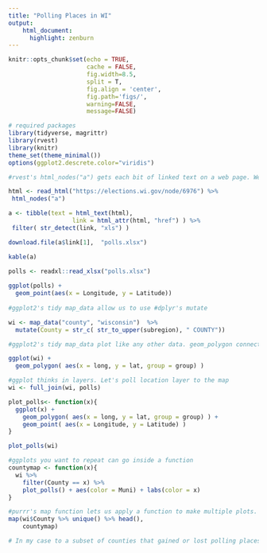 ```yaml
---
title: "Polling Places in WI"
output:
    html_document:
      highlight: zenburn
---
```


```r
knitr::opts_chunk$set(echo = TRUE, 
                      cache = FALSE, 
                      fig.width=8.5, 
                      split = T,
                      fig.align = 'center', 
                      fig.path='figs/',
                      warning=FALSE, 
                      message=FALSE)

# required packages
library(tidyverse, magrittr)
library(rvest)
library(knitr)
theme_set(theme_minimal())
options(ggplot2.descrete.color="viridis")
```

```r
#rvest's html_nodes("a") gets each bit of linked text on a web page. We want to filter to xlsx files and download the first one.

html <- read_html("https://elections.wi.gov/node/6976") %>% 
 html_nodes("a") 

a <- tibble(text = html_text(html),
                  link = html_attr(html, "href") ) %>% 
 filter( str_detect(link, "xls") )

download.file(a$link[1],  "polls.xlsx")

kable(a)

polls <- readxl::read_xlsx("polls.xlsx")
         
ggplot(polls) + 
  geom_point(aes(x = Longitude, y = Latitude))
         
#ggplot2's tidy map_data allow us to use #dplyr's mutate

wi <- map_data("county", "wisconsin")  %>%   
  mutate(County = str_c( str_to_upper(subregion), " COUNTY"))

#ggplot2's tidy map_data plot like any other data. geom_polygon connects the dots

ggplot(wi) +
  geom_polygon( aes(x = long, y = lat, group = group) ) 

#ggplot thinks in layers. Let's poll location layer to the map
wi <- full_join(wi, polls)

plot_polls<- function(x){
  ggplot(x) +
    geom_polygon( aes(x = long, y = lat, group = group) ) +
    geom_point( aes(x = Longitude, y = Latitude) )
}

plot_polls(wi)

#ggplots you want to repeat can go inside a function
countymap <- function(x){
  wi %>% 
    filter(County == x) %>%
    plot_polls() + aes(color = Muni) + labs(color = x)
}
```

```r
#purrr's map function lets us apply a function to make multiple plots.
map(wi$County %>% unique() %>% head(),
    countymap) 

# In my case to a subset of counties that gained or lost polling places or had more than 6 polling places move
```